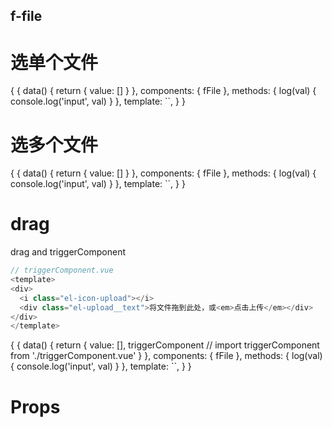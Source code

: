 
<Meta title="f-file" component={fFile} />

## f-file

# 选单个文件

<Preview>
  <Story name="单个文件">
  {
    {
      data() {
        return {
          value: []
        }
      },
      components: { fFile },
      methods: {
        log(val) {
            console.log('input', val)
        }
      },
      template: `<fFile tip="只能选一个文件哦" v-model="value" @input="log" />`,
    }
  }
  </Story>
</Preview>

# 选多个文件

<Preview>
  <Story name="多个文件">
  {
    {
      data() {
        return {
          value: []
        }
      },
      components: { fFile },
      methods: {
        log(val) {
            console.log('input', val)
        }
      },
      template: `<fFile v-model="value" multiple @input="log" />`,
    }
  }
  </Story>
</Preview>

# drag

drag and triggerComponent

```javascript
// triggerComponent.vue
<template>
<div>
  <i class="el-icon-upload"></i>
  <div class="el-upload__text">将文件拖到此处，或<em>点击上传</em></div>
</div>
</template>
```

<Preview>
  <Story name="drag">
  {
    {
      data() {
        return {
          value: [],
          triggerComponent // import triggerComponent from './triggerComponent.vue'
        }
      },
      components: { fFile },
      methods: {
        log(val) {
            console.log('input', val)
        }
      },
      template: `<fFile drag :triggerComponent="triggerComponent" v-model="value" @input="log" />`,
    }
  }
  </Story>
</Preview>

# Props

<Props of={fFile} />